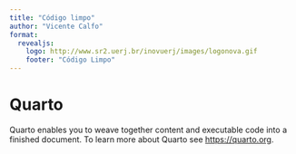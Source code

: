 ```yaml
---
title: "Código limpo"
author: "Vicente Calfo"
format:
  revealjs:
    logo: http://www.sr2.uerj.br/inovuerj/images/logonova.gif
    footer: "Código Limpo"
---
```


# Quarto

Quarto enables you to weave together content and executable code into a finished document. To learn more about Quarto see <https://quarto.org>.

